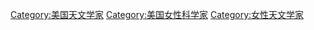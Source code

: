 [[Category:美国天文学家|Category:美国天文学家]]
[[Category:美国女性科学家|Category:美国女性科学家]]
[[Category:女性天文学家|Category:女性天文学家]]